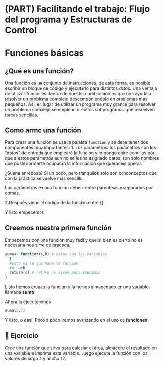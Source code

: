 # (PART) Facilitando el trabajo: Flujo del programa y Estructuras de Control {-}

# Funciones básicas

## ¿Qué es una función?

Una función es un conjunto de instrucciones, de esta forma, es posible escribir un bloque de código y ejecutarlo para distintos datos. 
Una ventaja de utilizar funciones dentro de nuestra codificación es que nos ayuda a resolver un problema complejo descomponiendolo en problemas más pequeños. 
Así, en lugar de utilizar un programa muy grande para resolver un problema complejo se emplean distintos subprogramas que resuelven tareas sencillas.

## Como armo una función

Para crear una función se usa la palabra `function` y se debe tener dos componentes muy importantes:
1. Los parámetros: los parámetros son los "datos" de entrada que empleará la función y lo pongo entre comillas por que a estos parámetros aun no se les ha asignado datos, son solo nombres que posteriormente ocuparán la información que queramos operar.

¿Suena enredoso? Si un poco, pero tranquilos solo son conconceptos que con la práctica se vuelve más sencillo.

Los parámetros en una función debe ir entre paréntesis y separados por comas.

2.Después viene el código de la función entre {} 

Y listo empecemos

## Creemos nuestra primera función

Empecemos con una función muy facil y que si bien es cierto no es necesaria nos sirve de práctica.

```{r}
suma<- function(a,b) # estas son las variables 
  {
  #Esto es lo que hace la función
  c<- a+b
  return(c) # return no sirve para imprimir
}
```

Listo hemos creado la función y la hemos almacenado en una variable llamada **suma**

Ahora la ejecutaremos

```{r}
suma(5,7)
```

Y listo, o casi. Poco a poco iremos avanzando en el uso de **funciones**

## 📝 Ejercicio

Cree una función que sirva para calcular el área, almacene el resultado en una variable e imprima esta variable. Luego ejecute la función con los valores de largo 4 y ancho 12.